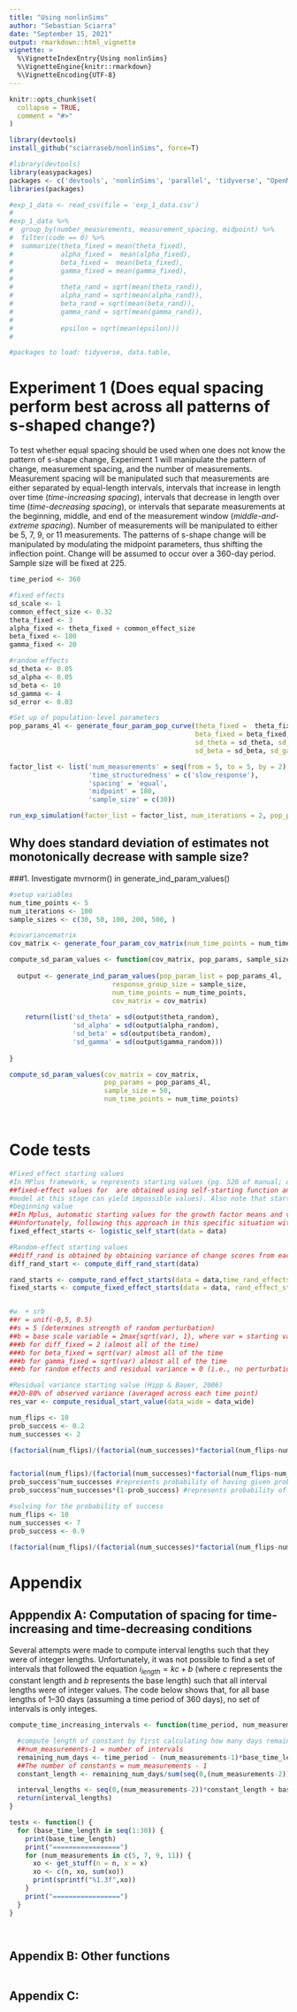 ```yaml
---
title: "Using nonlinSims"
author: "Sebastian Sciarra"
date: "September 15, 2021"
output: rmarkdown::html_vignette
vignette: >
  %\VignetteIndexEntry{Using nonlinSims}
  %\VignetteEngine{knitr::rmarkdown}
  %\VignetteEncoding{UTF-8}
---
```


```r
knitr::opts_chunk$set(
  collapse = TRUE,
  comment = "#>"
)
```

```r
library(devtools)
install_github("sciarraseb/nonlinSims", force=T)

#library(devtools)
library(easypackages)
packages <- c('devtools', 'nonlinSims', 'parallel', 'tidyverse', "OpenMx", "data.table", 'progress')
libraries(packages)

#exp_1_data <- read_csv(file = 'exp_1_data.csv')
#
#exp_1_data %>%
#  group_by(number_measurements, measurement_spacing, midpoint) %>%
#  filter(code == 0) %>%
#  summarize(theta_fixed = mean(theta_fixed), 
#            alpha_fixed =  mean(alpha_fixed), 
#            beta_fixed =  mean(beta_fixed), 
#            gamma_fixed = mean(gamma_fixed), 
#            
#            theta_rand = sqrt(mean(theta_rand)), 
#            alpha_rand = sqrt(mean(alpha_rand)), 
#            beta_rand = sqrt(mean(beta_rand)), 
#            gamma_rand = sqrt(mean(gamma_rand)), 
#            
#            epsilon = sqrt(mean(epsilon)))
#

#packages to load: tidyverse, data.table, 
```


# Experiment 1 (Does equal spacing perform best across all patterns of s-shaped change?)

To test whether equal spacing should be used when one does not know the pattern of s-shape change, Experiment 1 will manipulate the 
pattern of change, measurement spacing, and the number of measurements. Measurement spacing will be manipulated such that measurements
are either separated by equal-length intervals, intervals that increase in length over time (*time-increasing spacing*), intervals that
decrease in length over time (*time-decreasing spacing*), or intervals that separate measurements at the beginning, middle, and end of
the measurement window (*middle-and-extreme spacing*). Number of measurements will be manipulated to either be 5, 7, 9, or 11 
measurements. The patterns of s-shape change will be manipulated by modulating the midpoint parameters, thus shifting the inflection 
point. Change will be assumed to occur over a 360-day period. Sample size will be fixed at 225. 

```r
time_period <- 360

#fixed effects
sd_scale <- 1
common_effect_size <- 0.32
theta_fixed <- 3
alpha_fixed <- theta_fixed + common_effect_size
beta_fixed <- 180
gamma_fixed <- 20

#random effects 
sd_theta <- 0.05
sd_alpha <- 0.05
sd_beta <- 10
sd_gamma <- 4
sd_error <- 0.03

#Set up of population-level parameters
pop_params_4l <- generate_four_param_pop_curve(theta_fixed =  theta_fixed, alpha_fixed = alpha_fixed, 
                                               beta_fixed = beta_fixed, gamma_fixed = gamma_fixed, 
                                               sd_theta = sd_theta, sd_alpha = sd_alpha, 
                                               sd_beta = sd_beta, sd_gamma = sd_gamma, sd_error = sd_error) 

factor_list <- list('num_measurements' = seq(from = 5, to = 5, by = 2), 
                    'time_structuredness' = c('slow_response'),
                    'spacing' = 'equal', 
                    'midpoint' = 180, 
                    'sample_size' = c(30))

run_exp_simulation(factor_list = factor_list, num_iterations = 2, pop_params = pop_params_4l, num_cores = 3, seed = 27)
```


## Why does standard deviation of estimates not monotonically decrease with sample size?
###1. Investigate mvrnorm() in generate_ind_param_values()

```r

#setup variables
num_time_points <- 5
num_iterations <- 100
sample_sizes <- c(30, 50, 100, 200, 500, )

#covariancematrix 
cov_matrix <- generate_four_param_cov_matrix(num_time_points = num_time_points, pop_param_list = pop_params_4l)

compute_sd_param_values <- function(cov_matrix, pop_params, sample_size, num_time_points) {
  
  output <- generate_ind_param_values(pop_param_list = pop_params_4l, 
                          response_group_size = sample_size, 
                          num_time_points = num_time_points, 
                          cov_matrix = cov_matrix)
  
    return(list('sd_theta' = sd(output$theta_random),
                'sd_alpha' = sd(output$alpha_random), 
                'sd_beta' = sd(output$beta_random), 
                'sd_gamma' = sd(output$gamma_random)))
  
}

compute_sd_param_values(cov_matrix = cov_matrix,
                        pop_params = pop_params_4l, 
                        sample_size = 50, 
                        num_time_points = num_time_points)




```


# Code tests 

```r
#Fixed_effect starting values  
#In MPlus framework, w represents starting values (pg. 520 of manual; defaults for growth models)
##fixed-effect values for  are obtained using self-starting function and not fitting any nonlinear regression model to the data (fitting a 
#model at this stage can yield impossible values). Also note that starting value for diff_fixed is calculated by subtracting mean ending value from mean
#beginning value
##In Mplus, automatic starting values for the growth factor means and variances are generated based on individual regressions of the outcome variable on time. 
##Unfortunately, following this approach in this specific situation with nonlinear models can hijacks the starting value procedure (see above comment). 
fixed_effect_starts <- logistic_self_start(data = data)

#Random-effect starting values 
##diff_rand is obtained by obtaining variance of change scores from each person (i.e., var((score_final_time_point - score_final_time_point))
diff_rand_start <- compute_diff_rand_start(data)

rand_starts <- compute_rand_effect_starts(data = data,time_rand_effects = c('beta_rand', 'gamma_rand'))
fixed_starts <- compute_fixed_effect_starts(data = data, rand_effect_starts = rand_starts)


#w  + srb
##r = unif(-0,5, 0.5) 
##s = 5 (determines strength of random perturbation)
##b = base scale variable = 2max{sqrt(var), 1}, where var = starting value for variance of parameter
###b for diff_fixed = 2 (almost all of the time)
###b for beta_fixed = sqrt(var) almost all of the time 
###b for gamma_fixed = sqrt(var) almost all of the time
###b for random effects and residual variance = 0 (i.e., no perturbation in generation process of random variables or residual variance)

#Residual variance starting value (Hipp & Bauer, 2006)
##20-80% of observed variance (averaged across each time point)
res_var <- compute_residual_start_value(data_wide = data_wide)

```

```r
num_flips <- 10
prob_success <- 0.2
num_successes <- 2

(factorial(num_flips)/(factorial(num_successes)*factorial(num_flips-num_successes)))*prob_success^num_successes*(1-prob_success)^(num_flips-num_successes)


factorial(num_flips)/(factorial(num_successes)*factorial(num_flips-num_successes)) #represents total number of ways two sucesses can be obtained 
prob_success^num_successes #represents probability of having given probability of success on all successful trials 
prob_success^num_successes*(1-prob_success) #represents probability of having given probability of failure on all failed trials 

#solving for the probability of success
num_flips <- 10
num_successes <- 7
prob_success <- 0.9

(factorial(num_flips)/(factorial(num_successes)*factorial(num_flips-num_successes)))*prob_success^num_successes*(1-prob_success)^(num_flips-num_successes)


```


# Appendix 
## Apppendix A: Computation of spacing for time-increasing and time-decreasing conditions 

Several attempts were made to compute interval lengths such that they were of integer lengths. Unfortunately, it was not possible to find a set of intervals that followed the equation
$i_{length} = kc + b$ (where $c$ represents the constant length and $b$ represents the base length) such that all interval lengths were of integer values. The code below shows that, 
for all base lengths of 1--30 days (assuming a time period of 360 days), no set of intervals is only integes. 

```r

compute_time_increasing_intervals <- function(time_period, num_measurements, base_time_length) {

  #compute length of constant by first calculating how many days remain after subtracting base_time_length for each interval.
  ##num_measurements-1 = number of intervals
  remaining_num_days <- time_period - (num_measurements-1)*base_time_length
  ##The number of constants = num_measurements - 1
  constant_length <- remaining_num_days/sum(seq(0,(num_measurements-2)))

  interval_lengths <- seq(0,(num_measurements-2))*constant_length + base_time_length
  return(interval_lengths)
}

testx <- function() {
  for (base_time_length in seq(1:30)) {
    print(base_time_length)
    print("=================")
    for (num_measurements in c(5, 7, 9, 11)) {
      xo <- get_stuff(n = n, x = x)
      xo <- c(n, xo, sum(xo))
      print(sprintf("%1.3f",xo))
    }
    print("=================")
  }
}




```

## Appendix B: Other functions

```r

```

## Appendix C: 
